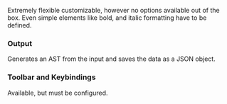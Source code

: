 Extremely flexible customizable, however no options available out of the box. Even simple elements like bold, and italic formatting have to be defined.

### Output

Generates an AST from the input and saves the data as a JSON object.

### Toolbar and Keybindings

Available, but must be configured.
